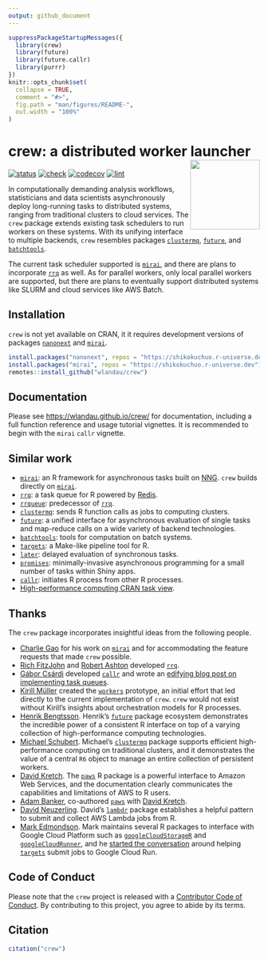 ```yaml
---
output: github_document
---
```


```r
suppressPackageStartupMessages({
  library(crew)
  library(future)
  library(future.callr)
  library(purrr)
})
knitr::opts_chunk$set(
  collapse = TRUE,
  comment = "#>",
  fig.path = "man/figures/README-",
  out.width = "100%"
)
```

# crew: a distributed worker launcher <img src='man/figures/logo-readme.png' align="right" height="139"/>

[![status](https://www.repostatus.org/badges/latest/wip.svg)](https://www.repostatus.org/#WIP)
[![check](https://github.com/wlandau/crew/workflows/check/badge.svg)](https://github.com/wlandau/crew/actions?query=workflow%3Acheck)
[![codecov](https://codecov.io/gh/wlandau/crew/branch/main/graph/badge.svg?token=3T5DlLwUVl)](https://app.codecov.io/gh/wlandau/crew)
[![lint](https://github.com/wlandau/crew/workflows/lint/badge.svg)](https://github.com/wlandau/crew/actions?query=workflow%3Alint)

In computationally demanding analysis workflows, statisticians and data scientists asynchronously deploy long-running tasks to distributed systems, ranging from traditional clusters to cloud services. The `crew` package extends existing task schedulers to run workers on these systems. With its unifying interface to multiple backends, `crew` resembles packages [`clustermq`](https://mschubert.github.io/clustermq/), [`future`](https://future.futureverse.org/), and [`batchtools`](https://mllg.github.io/batchtools/).

The current task scheduler supported is [`mirai`](https://github.com/shikokuchuo/mirai), and there are plans to incorporate [`rrq`](https://github.com/mrc-ide/rrq) as well. As for parallel workers, only local parallel workers are supported, but there are plans to eventually support distributed systems like SLURM and cloud services like AWS Batch.

## Installation

`crew` is not yet available on CRAN, it it requires development versions of packages [`nanonext`](https://github.com/shikokuchuo/nanonext) and [`mirai`](https://github.com/shikokuchuo/mirai).

```r
install.packages("nanonext", repos = "https://shikokuchuo.r-universe.dev")
install.packages("mirai", repos = "https://shikokuchuo.r-universe.dev")
remotes::install_github("wlandau/crew")
```

## Documentation

Please see <https://wlandau.github.io/crew/> for documentation, including a full function reference and usage tutorial vignettes. It is recommended to begin with the `mirai` `callr` vignette.

## Similar work

* [`mirai`](https://github.com/shikokuchuo/mirai): an R framework for asynchronous tasks built on [NNG](https://nng.nanomsg.org). `crew` builds directly on [`mirai`](https://github.com/shikokuchuo/mirai).
* [`rrq`](https://mrc-ide.github.io/rrq/): a task queue for R powered by [Redis](https://redis.io).
* [`rrqueue`](http://traitecoevo.github.io/rrqueue/): predecessor of [`rrq`](https://mrc-ide.github.io/rrq/).
* [`clustermq`](https://mschubert.github.io/clustermq/): sends R function calls as jobs to computing clusters.
* [`future`](https://future.futureverse.org/): a unified interface for asynchronous evaluation of single tasks and map-reduce calls on a wide variety of backend technologies.
* [`batchtools`](https://mllg.github.io/batchtools/): tools for computation on batch systems.
* [`targets`](https://docs.ropensci.org/targets/): a Make-like pipeline tool for R.
* [`later`](https://r-lib.github.io/later/): delayed evaluation of synchronous tasks.
* [`promises`](https://rstudio.github.io/promises/): minimally-invasive asynchronous programming for a small number of tasks within Shiny apps.
* [`callr`](https://github.com/r-lib/callr): initiates R process from other R processes.
* [High-performance computing CRAN task view](	https://CRAN.R-project.org/view=HighPerformanceComputing).

## Thanks

The `crew` package incorporates insightful ideas from the following people.

* [Charlie Gao](https://github.com/shikokuchuo) for his work on [`mirai`](https://github.com/shikokuchuo/mirai) and for accommodating the feature requests that made `crew` possible.
* [Rich FitzJohn](https://github.com/richfitz) and [Robert Ashton](https://github.com/r-ash) developed [`rrq`](https://mrc-ide.github.io/rrq//).
* [Gábor Csárdi](https://github.com/gaborcsardi/) developed [`callr`](https://github.com/r-lib/callr) and wrote an [edifying blog post on implementing task queues](https://www.tidyverse.org/blog/2019/09/callr-task-q/).
* [Kirill Müller](https://github.com/krlmlr/) created the [`workers`](https://github.com/wlandau/workers) prototype, an initial effort that led directly to the current implementation of `crew`. `crew` would not exist without Kirill's insights about orchestration models for R processes.
* [Henrik Bengtsson](https://github.com/HenrikBengtsson/). Henrik's [`future`](https://github.com/HenrikBengtsson/future/) package ecosystem demonstrates the incredible power of a consistent R interface on top of a varying collection of high-performance computing technologies.
* [Michael Schubert](https://github.com/mschubert/). Michael's [`clustermq`](https://mschubert.github.io/clustermq/) package supports efficient high-performance computing on traditional clusters, and it demonstrates the value of a central `R6` object to manage an entire collection of persistent workers.
* [David Kretch](https://github.com/davidkretch). The [`paws`](https://github.com/paws-r/paws) R package is a powerful interface to Amazon Web Services, and the documentation clearly communicates the capabilities and limitations of AWS to R users.
* [Adam Banker](https://github.com/adambanker), co-authored [`paws`](https://github.com/paws-r/paws) with [David Kretch](https://github.com/davidkretch).
* [David Neuzerling](https://github.com/mdneuzerling). David's [`lambdr`](https://github.com/mdneuzerling/lambdr/) package establishes a helpful pattern to submit and collect AWS Lambda jobs from R.
* [Mark Edmondson](https://github.com/MarkEdmondson1234/). Mark maintains several R packages to interface with Google Cloud Platform such as [`googleCloudStorageR`](https://github.com/cloudyr/googleCloudStorageR) and [`googleCloudRunner`](https://github.com/MarkEdmondson1234/googleCloudRunner), and he [started the conversation](https://github.com/ropensci/targets/issues/720) around helping [`targets`](https://github.com/ropensci/targets) submit jobs to Google Cloud Run.

## Code of Conduct

Please note that the `crew` project is released with a [Contributor Code of Conduct](https://github.com/wlandau/crew/blob/main/CODE_OF_CONDUCT.md). By contributing to this project, you agree to abide by its terms.

## Citation

```r
citation("crew")
```

